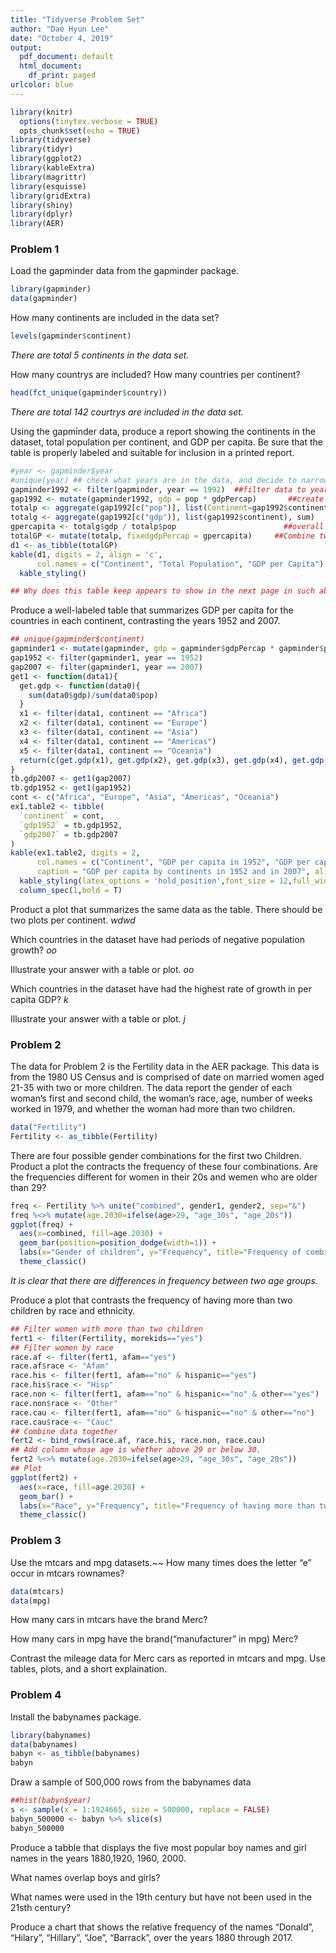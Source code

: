 ```yaml
---
title: "Tidyverse Problem Set"
author: "Dae Hyun Lee"
date: "October 4, 2019"
output:
  pdf_document: default
  html_document:
    df_print: paged
urlcolor: blue
---
```


```r
library(knitr)
  options(tinytex.verbose = TRUE)
  opts_chunk$set(echo = TRUE)
library(tidyverse)
library(tidyr)
library(ggplot2)
library(kableExtra)
library(magrittr)
library(esquisse)
library(gridExtra)
library(shiny)
library(dplyr)
library(AER)
```

### Problem 1

Load the gapminder data from the gapminder package.
```r
library(gapminder)
data(gapminder)
```

How many continents are included in the data set?
```r
levels(gapminder$continent)
```
_There are total 5 continents in the data set._

How many countrys are included?  How many countries per continent?
```r
head(fct_unique(gapminder$country))
```
_There are total 142 courtrys are included in the data set._

Using the gapminder data, produce a report showing the continents in the dataset, total population per continent, and GDP per capita.  Be sure that the table is properly labeled and suitable for inclusion in a printed report.
```r
#year <- gapminder$year
#unique(year) ## check what years are in the data, and decide to narrow the report to 1992.
gapminder1992 <- filter(gapminder, year == 1992)  ##filter data to year in 1992
gap1992 <- mutate(gapminder1992, gdp = pop * gdpPercap)       ##create a variable containing GDP
totalp <- aggregate(gap1992[c("pop")], list(Continent=gap1992$continent), sum)   ##population by continents in 1992
totalg <- aggregate(gap1992[c("gdp")], list(gap1992$continent), sum)          ##overall GDP by continents in 1992
gpercapita <- totalg$gdp / totalp$pop                        ##overall GDP / overall population by continents
totalGP <- mutate(totalp, fixedgdpPercap = gpercapita)     ##Combine two variables together in data
d1 <- as_tibble(totalGP)
kable(d1, digits = 2, align = 'c',
      col.names = c("Continent", "Total Population", "GDP per Capita"), caption = "Total population and per capita GDP of each continent in 2002") %>% 
  kable_styling()

## Why does this table keep appears to show in the next page in such abnormal format
```

Produce a well-labeled table that summarizes GDP per capita for the countries in each continent,  contrasting the years 1952 and 2007.
```r
## unique(gapminder$continent)
gapminder1 <- mutate(gapminder, gdp = gapminder$gdpPercap * gapminder$pop)
gap1952 <- filter(gapminder1, year == 1952)
gap2007 <- filter(gapminder1, year == 2007)
get1 <- function(data1){
  get.gdp <- function(data0){
    sum(data0$gdp)/sum(data0$pop)
  }
  x1 <- filter(data1, continent == "Africa")
  x2 <- filter(data1, continent == "Europe")
  x3 <- filter(data1, continent == "Asia")
  x4 <- filter(data1, continent == "Americas")
  x5 <- filter(data1, continent == "Oceania")
  return(c(get.gdp(x1), get.gdp(x2), get.gdp(x3), get.gdp(x4), get.gdp(x5)))
}
tb.gdp2007 <- get1(gap2007)
tb.gdp1952 <- get1(gap1952)
cont <- c("Africa", "Europe", "Asia", "Americas", "Oceania")
ex1.table2 <- tibble(
  `continent` = cont,
  `gdp1952` = tb.gdp1952,
  `gdp2007` = tb.gdp2007
)
kable(ex1.table2, digits = 2,
      col.names = c("Continent", "GDP per capita in 1952", "GDP per capita in 2007"), 
      caption = "GDP per capita by continents in 1952 and in 2007", align = 'c') %>%
  kable_styling(latex_options = 'hold_position',font_size = 12,full_width = F,position = "center") %>%
  column_spec(1,bold = T)
```

Product a plot that summarizes the same data as the table. There should be two plots per continent.
_wdwd_

Which countries in the dataset have had periods of negative population growth?
_oo_

Illustrate your answer with a table or plot.
_oo_

Which countries in the dataset have had the highest rate of growth in per capita GDP?
_k_

Illustrate your answer with a table or plot.
_j_


\newpage

### Problem 2

The data for Problem 2 is the Fertility data in the AER package.  This data is from the 1980 US Census and is comprised of date on married women aged 21-35 with two or more children.  The data report the gender of each woman's first and second child, the woman's race, age, number of weeks worked in 1979, and whether the woman had more than two children.

```r
data("Fertility")
Fertility <- as_tibble(Fertility)
```

There are four possible gender combinations for the first two Children.  Product a plot the contracts the frequency of these four combinations. Are the frequencies different for women in their 20s and wemen who are older than 29?
```r
freq <- Fertility %>% unite("combined", gender1, gender2, sep="&")
freq %<>% mutate(age.2030=ifelse(age>29, "age_30s", "age_20s"))
ggplot(freq) +
  aes(x=combined, fill=age.2030) +
  geom_bar(position=position_dodge(width=1)) +
  labs(x="Gender of children", y="Frequency", title="Frequency of combinations", fill="Mom's age") +
  theme_classic()
```

_It is clear that there are differences in frequency between two age groups._

Produce a plot that contrasts the frequency of having more than two children by race and ethnicity. 
```r
## Filter women with more than two children
fert1 <- filter(Fertility, morekids=="yes")
## Filter women by race
race.af <- filter(fert1, afam=="yes")
race.af$race <- "Afam"
race.his <- filter(fert1, afam=="no" & hispanic=="yes")
race.his$race <- "Hisp"
race.non <- filter(fert1, afam=="no" & hispanic=="no" & other=="yes")
race.non$race <- "Other"
race.cau <- filter(fert1, afam=="no" & hispanic=="no" & other=="no")
race.cau$race <- "Cauc"
## Combine data together
fert2 <- bind_rows(race.af, race.his, race.non, race.cau)
## Add column whose age is whether above 29 or below 30.
fert2 %<>% mutate(age.2030=ifelse(age>29, "age_30s", "age_20s"))
## Plot
ggplot(fert2) +
  aes(x=race, fill=age.2030) +
  geom_bar() +
  labs(x="Race", y="Frequency", title="Frequency of having more than two children by race", fill="Mom's age") +
  theme_classic()
```

### Problem 3

Use the mtcars and mpg datasets.~~
How many times does the letter "e" occur in mtcars rownames?
```r
data(mtcars)
data(mpg)
```

How many cars in mtcars have the brand Merc?

How many cars in mpg have the brand("manufacturer" in mpg) Merc?

Contrast the mileage data for Merc cars as reported in mtcars and mpg.  Use tables, plots, and a short explaination.


### Problem 4

Install the babynames package.
```r
library(babynames)
data(babynames)
babyn <- as_tibble(babynames)
babyn
```
Draw a sample of 500,000 rows from the babynames data
```r
##hist(babyn$year)
s <- sample(x = 1:1924665, size = 500000, replace = FALSE)
babyn_500000 <- babyn %>% slice(s)
babyn_500000
```
Produce a tabble that displays the five most popular boy names and girl names
in the years 1880,1920, 1960, 2000.

What names overlap boys and girls?

What names were used in the 19th century but have not been used in the 21sth century?

Produce a chart that shows the relative frequency of the names "Donald", "Hilary", "Hillary", "Joe", "Barrack",  over the years 1880 through 2017.






